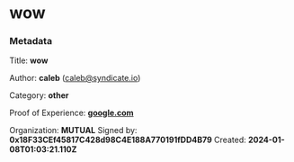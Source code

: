 # wow



### Metadata

Title: **wow**

Author: **caleb** (caleb@syndicate.io)

Category: **other**

Proof of Experience: **[google.com](google.com)**

Organization: **MUTUAL**
Signed by: **0x18F33CEf45817C428d98C4E188A770191fDD4B79**
Created: **2024-01-08T01:03:21.110Z**
